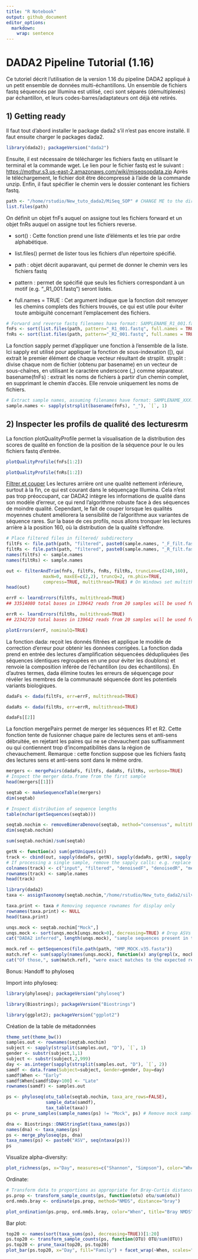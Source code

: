 ```yaml
---
title: "R Notebook"
output: github_document
editor_options: 
  markdown: 
    wrap: sentence
---
```


# **DADA2 Pipeline Tutorial (1.16)**

Ce tutoriel décrit l'utilisation de la version 1.16 du pipeline DADA2 appliqué à un petit ensemble de données multi-échantillons.
Un ensemble de fichiers fastq séquencés par Illumina est utilisé, ceci sont séparés (démultiplexés) par échantillon, et leurs codes-barres/adaptateurs ont déjà été retirés.

## **1) Getting ready**

Il faut tout d'abord installer le package dada2 s'il n'est pas encore installé.
Il faut ensuite charger le packages dada2.

```r
library(dada2); packageVersion("dada2")
```

Ensuite, il est nécessaire de télécharger les fichiers fastq en utilisant le terminal et la commande wget.
Le lien pour le fichier fastq est le suivant : <https://mothur.s3.us-east-2.amazonaws.com/wiki/miseqsopdata.zip> Après le téléchargement, le fichier doit être décompressé à l'aide de la commande unzip.
Enfin, il faut spécifier le chemin vers le dossier contenant les fichiers fastq.

```r
path <- "/home/rstudio/New_tuto_dada2/MiSeq_SOP" # CHANGE ME to the directory containing the fastq files after unzipping.
list.files(path)
```

On définit un objet fnFs auquel on assigne tout les fichiers forward et un objet fnRs auquel on assigne tout les fichiers reverse.

-   sort() : Cette fonction prend une liste d'éléments et les trie par ordre alphabétique.

-   list.files() permet de lister tous les fichiers d'un répertoire spécifié.

-   path : objet décrit auparavant, qui permet de donner le chemin vers les fichiers fastq

-   pattern : permet de spécifié que seuls les fichiers correspondant à un motif (e.g. "\_R1_001.fastq") seront listés.

-   full.names = TRUE : Cet argument indique que la fonction doit renvoyer les chemins complets des fichiers trouvés, ce qui est utile pour éviter toute ambiguïté concernant l'emplacement des fichiers.

```r
# Forward and reverse fastq filenames have format: SAMPLENAME_R1_001.fastq and SAMPLENAME_R2_001.fastq
fnFs <- sort(list.files(path, pattern="_R1_001.fastq", full.names = TRUE))
fnRs <- sort(list.files(path, pattern="_R2_001.fastq", full.names = TRUE))
```

La fonction sapply permet d'appliquer une fonction à l'ensemble de la liste.
Ici sapply est utilisé pour appliquer la fonction de sous-indexation ([), qui extrait le premier élément de chaque vecteur résultant de strsplit.
strsplit : divise chaque nom de fichier (obtenu par basename) en un vecteur de sous-chaînes, en utilisant le caractère underscore (\_) comme séparateur.
basename(fnFs) : extrait les noms de fichiers à partir d'un chemin complet, en supprimant le chemin d'accès.
Elle renvoie uniquement les noms de fichiers.

```r
# Extract sample names, assuming filenames have format: SAMPLENAME_XXX.fastq
sample.names <- sapply(strsplit(basename(fnFs), "_"), `[`, 1)
```

## **2) Inspecter les profils de qualité des lectures**rm

La fonction plotQualityProfile permet la visualisation de la distribution des scores de qualité en fonction de la position de la séquence pour le ou les fichiers fastq d'entrée.

```r
plotQualityProfile(fnFs[1:2])
```

```r
plotQualityProfile(fnRs[1:2])
```

<u>Filtrer et couper</u> Les lectures arrière ont une qualité nettement inférieure, surtout à la fin, ce qui est courant dans le séquençage Illumina.
Cela n'est pas trop préoccupant, car DADA2 intègre les informations de qualité dans son modèle d'erreur, ce qui rend l'algorithme robuste face à des séquences de moindre qualité.
Cependant, le fait de couper lorsque les qualités moyennes chutent améliorera la sensibilité de l'algorithme aux variantes de séquence rares.
Sur la base de ces profils, nous allons tronquer les lectures arrière à la position 160, où la distribution de la qualité s'effondre.

```r
# Place filtered files in filtered/ subdirectory
filtFs <- file.path(path, "filtered", paste0(sample.names, "_F_filt.fastq.gz"))
filtRs <- file.path(path, "filtered", paste0(sample.names, "_R_filt.fastq.gz"))
names(filtFs) <- sample.names
names(filtRs) <- sample.names
```

```r
out <- filterAndTrim(fnFs, filtFs, fnRs, filtRs, truncLen=c(240,160),
              maxN=0, maxEE=c(2,2), truncQ=2, rm.phix=TRUE,
              compress=TRUE, multithread=TRUE) # On Windows set multithread=FALSE
head(out)
```

```r
errF <- learnErrors(filtFs, multithread=TRUE)
## 33514080 total bases in 139642 reads from 20 samples will be used for learning the error rates.
```

```r
errR <- learnErrors(filtRs, multithread=TRUE)
## 22342720 total bases in 139642 reads from 20 samples will be used for learning the error rates.
```

```r
plotErrors(errF, nominalQ=TRUE)
```

La fonction dada: reçoit les donnés filtrées et applique le modèle de correction d'erreur pour obtenir les données corrigées.
La fonction dada prend en entrée des lectures d'amplification séquencées dédupliquées (les séquences identiques regroupées en une pour éviter les doublons) et renvoie la composition inférée de l'échantillon (ou des échantillons).
En d'autres termes, dada élimine toutes les erreurs de séquençage pour révéler les membres de la communauté séquencée dont les potentiels variants biologiques.

```r
dadaFs <- dada(filtFs, err=errF, multithread=TRUE)
```

```r
dadaRs <- dada(filtRs, err=errR, multithread=TRUE)
```

```r
dadaFs[[2]]
```

La fonction mergePairs permet de merger les séquences R1 et R2.
Cette fonction tente de fusionner chaque paire de lectures sens et anti-sens débruitée, en rejetant les paires qui ne se chevauchent pas suffisamment ou qui contiennent trop d'incompatibilités dans la région de chevauchement.
Remarque : cette fonction suppose que les fichiers fastq des lectures sens et anti-sens sont dans le même ordre.

```r
mergers <- mergePairs(dadaFs, filtFs, dadaRs, filtRs, verbose=TRUE)
# Inspect the merger data.frame from the first sample
head(mergers[[1]])
```

```r
seqtab <- makeSequenceTable(mergers)
dim(seqtab)
```

```r
# Inspect distribution of sequence lengths
table(nchar(getSequences(seqtab)))
```

```r
seqtab.nochim <- removeBimeraDenovo(seqtab, method="consensus", multithread=TRUE, verbose=TRUE)
dim(seqtab.nochim)
```

```r
sum(seqtab.nochim)/sum(seqtab)
```

```r
getN <- function(x) sum(getUniques(x))
track <- cbind(out, sapply(dadaFs, getN), sapply(dadaRs, getN), sapply(mergers, getN), rowSums(seqtab.nochim))
# If processing a single sample, remove the sapply calls: e.g. replace sapply(dadaFs, getN) with getN(dadaFs)
colnames(track) <- c("input", "filtered", "denoisedF", "denoisedR", "merged", "nonchim")
rownames(track) <- sample.names
head(track)
```

```r
library(dada2)
taxa <- assignTaxonomy(seqtab.nochim,"/home/rstudio/New_tuto_dada2/silva_nr99_v138.1_wSpecies_train_set.fa.gz?download=1", multithread=TRUE)
```

```r
taxa.print <- taxa # Removing sequence rownames for display only
rownames(taxa.print) <- NULL
head(taxa.print)
```

```r
unqs.mock <- seqtab.nochim["Mock",]
unqs.mock <- sort(unqs.mock[unqs.mock>0], decreasing=TRUE) # Drop ASVs absent in the Mock
cat("DADA2 inferred", length(unqs.mock), "sample sequences present in the Mock community.\n")
```

```r
mock.ref <- getSequences(file.path(path, "HMP_MOCK.v35.fasta"))
match.ref <- sum(sapply(names(unqs.mock), function(x) any(grepl(x, mock.ref))))
cat("Of those,", sum(match.ref), "were exact matches to the expected reference sequences.\n")
```

Bonus: Handoff to phyloseq

Import into phyloseq:

```r
library(phyloseq); packageVersion("phyloseq")
```

```r
library(Biostrings); packageVersion("Biostrings")
```

```r
library(ggplot2); packageVersion("ggplot2")
```

Création de la table de métadonnées

```r
theme_set(theme_bw())
samples.out <- rownames(seqtab.nochim)
subject <- sapply(strsplit(samples.out, "D"), `[`, 1)
gender <- substr(subject,1,1)
subject <- substr(subject,2,999)
day <- as.integer(sapply(strsplit(samples.out, "D"), `[`, 2))
samdf <- data.frame(Subject=subject, Gender=gender, Day=day)
samdf$When <- "Early"
samdf$When[samdf$Day>100] <- "Late"
rownames(samdf) <- samples.out
```

```r
ps <- phyloseq(otu_table(seqtab.nochim, taxa_are_rows=FALSE), 
               sample_data(samdf), 
               tax_table(taxa))
ps <- prune_samples(sample_names(ps) != "Mock", ps) # Remove mock sample
```

```r
dna <- Biostrings::DNAStringSet(taxa_names(ps))
names(dna) <- taxa_names(ps)
ps <- merge_phyloseq(ps, dna)
taxa_names(ps) <- paste0("ASV", seq(ntaxa(ps)))
ps
```

Visualize alpha-diversity:

```r
plot_richness(ps, x="Day", measures=c("Shannon", "Simpson"), color="When")
```

Ordinate:

```r
# Transform data to proportions as appropriate for Bray-Curtis distances
ps.prop <- transform_sample_counts(ps, function(otu) otu/sum(otu))
ord.nmds.bray <- ordinate(ps.prop, method="NMDS", distance="bray")
```

```r
plot_ordination(ps.prop, ord.nmds.bray, color="When", title="Bray NMDS")
```

Bar plot:

```r
top20 <- names(sort(taxa_sums(ps), decreasing=TRUE))[1:20]
ps.top20 <- transform_sample_counts(ps, function(OTU) OTU/sum(OTU))
ps.top20 <- prune_taxa(top20, ps.top20)
plot_bar(ps.top20, x="Day", fill="Family") + facet_wrap(~When, scales="free_x")
```
